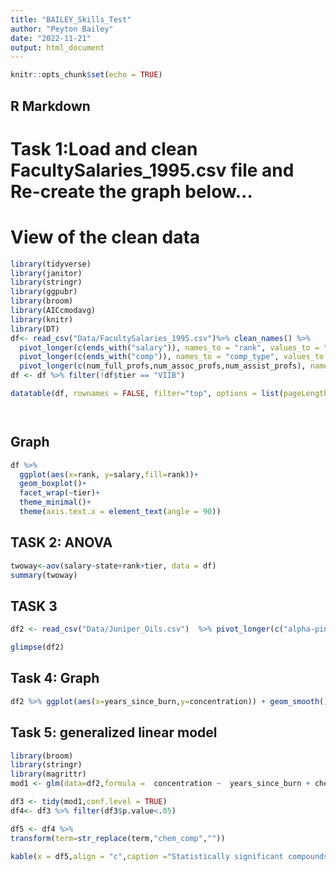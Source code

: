 ```yaml
---
title: "BAILEY_Skills_Test"
author: "Peyton Bailey"
date: "2022-11-21"
output: html_document
---
```


```r
knitr::opts_chunk$set(echo = TRUE)
```

## R Markdown
# Task 1:Load and clean FacultySalaries_1995.csv file and Re-create the graph below…
# View of the clean data
```r
library(tidyverse)
library(janitor)
library(stringr)
library(ggpubr)
library(broom)
library(AICcmodavg)
library(knitr)
library(DT)
df<- read_csv("Data/FacultySalaries_1995.csv")%>% clean_names() %>%   
  pivot_longer(c(ends_with("salary")), names_to = "rank", values_to = "salary",names_prefix = "avg_") %>%
  pivot_longer(c(ends_with("comp")), names_to = "comp_type", values_to = "comp_amt") %>%
  pivot_longer(c(num_full_profs,num_assoc_profs,num_assist_profs), names_to = "faculty_type", values_to = "faculty_count") 
df <- df %>% filter(!df$tier == "VIIB")

datatable(df, rownames = FALSE, filter="top", options = list(pageLength = 5, scrollX=T))




```
## Graph 

```r
df %>%
  ggplot(aes(x=rank, y=salary,fill=rank))+
  geom_boxplot()+
  facet_wrap(~tier)+
  theme_minimal()+
  theme(axis.text.x = element_text(angle = 90))  
```



## TASK 2: ANOVA
```r
twoway<-aov(salary~state+rank+tier, data = df)
summary(twoway)

```




## TASK 3 

```r
df2 <- read_csv("Data/Juniper_Oils.csv")  %>% pivot_longer(c("alpha-pinene","para-cymene","alpha-terpineol","cedr-9-ene","alpha-cedrene","beta-cedrene","cis-thujopsene","alpha-himachalene","beta-chamigrene","cuparene","compound 1","alpha-chamigrene","widdrol","cedrol","beta-acorenol","alpha-acorenol","gamma-eudesmol","beta-eudesmol","alpha-eudesmol","cedr-8-en-13-ol","cedr-8-en-15-ol","compound 2","thujopsenal"),names_to = "chem_comp",values_to = "concentration") %>% clean_names()

glimpse(df2)


```


## Task 4: Graph 

```r
df2 %>% ggplot(aes(x=years_since_burn,y=concentration)) + geom_smooth() + facet_wrap(~chem_comp,scales = "free_y")
```

## Task 5: generalized linear model 

```r
library(broom)
library(stringr)
library(magrittr)
mod1 <- glm(data=df2,formula =  concentration ~  years_since_burn + chem_comp)

df3 <- tidy(mod1,conf.level = TRUE)
df4<- df3 %>% filter(df3$p.value<.05) 

df5 <- df4 %>% 
transform(term=str_replace(term,"chem_comp",""))

kable(x = df5,align = "c",caption ="Statistically significant compounds",col.names =c("compound", "estimate" ,"std.error","statistic", "p.value"))




```





